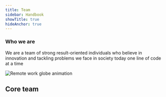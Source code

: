 ```yaml
---
title: Team
sidebar: Handbook
showTitle: true
hideAnchor: true
---
```


<!--- Intro Info -->

<div class="team-row intro" markdown="1">
<div class="team-left-text" markdown="1">

<h3> Who we are </h3>

We are a team of strong result-oriented individuals who believe in innovation and tackling problems we face in society today one line of code at a time

</div>

<div class="team-center-space"></div>

<div class="team-right-image relative" markdown="1">

![Remote work globe animation](../../images/ril-2.png)

</div>

</div>

<!--- Core Team Section -->

<div class="team-title" markdown="1">

## Core team

</div>

<Team />

<!--- Contributors Section -->


